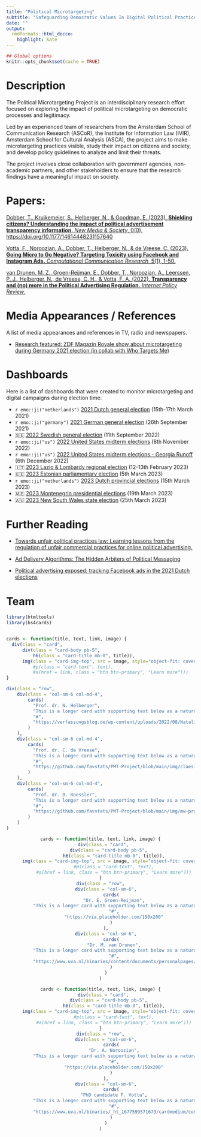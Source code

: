 ```yaml
---
title: "Political Microtargeting"
subtitle: "Safeguarding Democratic Values In Digital Political Practices"
date: ""
output:
  rmdformats::html_docco:
    highlight: kate
---
```

```r
## Global options
knitr::opts_chunk$set(cache = TRUE)
```

<!-- <details open> -->
<!-- <summary><b><font size="+2">Description</font></b></summary> -->

# Description


The Political Microtargeting Project is an interdisciplinary research effort focused on exploring the impact of political microtargeting on democratic processes and legitimacy. 

Led by an experienced team of researchers from the Amsterdam School of Communication Research (ASCoR), the Institute for Information Law (IVIR), Amsterdam School for Cultural Analysis (ASCA), the project aims to make microtargeting practices visible, study their impact on citizens and society, and develop policy guidelines to analyze and limit their threats. 

The project involves close collaboration with government agencies, non-academic partners, and other stakeholders to ensure that the research findings have a meaningful impact on society.
<!-- </details> -->

# Papers: 

[Dobber, T., Kruikemeier, S., Helberger, N., & Goodman, E. (2023). **Shielding citizens? Understanding the impact of political advertisement transparency information.** *New Media & Society*, 0(0). https://doi.org/10.1177/14614448231157640](https://journals.sagepub.com/doi/pdf/10.1177/14614448231157640)

[Votta, F., Noroozian, A., Dobber, T., Helberger, N., & de Vreese, C. (2023). **Going Micro to Go Negative? Targeting Toxicity using Facebook and Instagram Ads.** *Computational Communication Research*, 5(1), 1-50.](https://www.aup-online.com/content/journals/10.5117/CCR2023.1.001.VOTT)

[van Drunen, M. Z., Groen-Reijman, E., Dobber, T., Noroozian, A., Leerssen, P. J., Helberger, N., de Vreese, C. H., & Votta, F. A. (2022). **Transparency and (no) more in the Political Advertising Regulation.** *Internet Policy Review*.]( https://policyreview.info/articles/news/transparency-and-no-more-political-advertising-regulation/1616)


# Media Appearances / References

A list of media appearances and references in TV, radio and newspapers.

+ [Research featured: ZDF Magazin Royale show about microtargeting during Germany 2021 election (in collab with Who Targets Me)](https://www.youtube.com/watch?v=8vq6MzGNZyM)

# Dashboards

Here is a list of dashboards that were created to monitor microtargeting and digital campaigns during election time:

+ `r emo::ji("netherlands")` [2021 Dutch general election](https://favstats.github.io/DutchElectionObservatory/nl/index.html) (15th-17th March 2021)
+ `r emo::ji("germany")` [2021 German general election](https://favstats.shinyapps.io/btw21_wtm/) (26th September 2021)
+ 🇸🇪 [2022 Swedish general election](https://favstats.github.io/SwedishParliamentElection2023/) (11th September 2022)
+ `r emo::ji("us")` [2022 United States midterm elections](https://whotargetsme.shinyapps.io/midterms2022/) (8th November 2022)
+ `r emo::ji("us")` [2022 United States midterm elections - Georgia Runoff](https://whotargetsme.github.io/midterms2022_dashboard/) (6th December 2022)
+ 🇮🇹 [2023 Lazio & Lombardy regional election](https://favstats.github.io/regionali2023/) (12-13th February 2023)
+ 🇪🇪 [2023 Estonian parliamentary election](https://favstats.github.io/EstoniaElection2023/) (5th March 2023)
+ `r emo::ji("netherlands")` [2023 Dutch provincial elections](https://favstats.github.io/ProvincialeStatenverkiezingen2023/) (15th March 2023)
+ 🇲🇪 [2023 Montenegrin presidential elections](https://favstats.github.io/MontenegroPresidentialElection2023/) (19th March 2023)
+ 🇦🇺 [2023 New South Wales state election](https://favstats.github.io/NSWAustralianElection2023/) (25th March 2023)

# Further Reading

+ [Towards unfair political practices law: Learning lessons from the regulation of unfair commercial practices for online political advertising.](https://www.jipitec.eu/issues/jipitec-12-3-2021/5338)

+ [Ad Delivery Algorithms: The Hidden Arbiters of Political Messaging](https://dl.acm.org/doi/10.1145/3437963.3441801)

+ [Political advertising exposed: tracking Facebook ads in the 2021 Dutch elections](https://policyreview.info/articles/news/political-advertising-exposed-tracking-facebook-ads-2021-dutch-elections/1543)

# Team


```r
library(htmltools)
library(bs4cards)


cards <- function(title, text, link, image) {
  div(class = "card",
      div(class = "card-body pb-5",
          h6(class = "card-title mb-0", title)),
      img(class = "card-img-top", src = image, style="object-fit: cover; height: 200px; width: 100%;"))
          #p(class = "card-text", text),
          #a(href = link, class = "btn btn-primary", "Learn more")))
}

div(class = "row",
    div(class = "col-sm-6 col-md-4",
        cards(
          "Prof. dr. N. Helberger",
          "This is a longer card with supporting text below as a natural lead-in to additional content. This content is a little bit longer.",
          "#",
          "https://verfassungsblog.de/wp-content/uploads/2022/08/Natali-Helberger-Global-Digital-Cultures-UvA.jpg"
        )
    ),
    div(class = "col-sm-6 col-md-4",
        cards(
          "Prof. dr. C. de Vreese",
          "This is a longer card with supporting text below as a natural lead-in to additional content. This content is a little bit longer.",
          "#",
          "https://github.com/favstats/PMT-Project/blob/main/img/claes-de-vreese.jpg?raw=true"
        )
    ),
    div(class = "col-sm-6 col-md-4",
        cards(
          "Prof. dr. B. Roessler",
          "This is a longer card with supporting text below as a natural lead-in to additional content. This content is a little bit longer.",
          "#",
          "https://github.com/favstats/PMT-Project/blob/main/img/mw-prof-dr-beate-roessler-fgw.jpg?raw=true"
        )
    )
)

```

<center>

```r
cards <- function(title, text, link, image) {
  div(class = "card",
      div(class = "card-body pb-5",
          h6(class = "card-title mb-0", title)),
      img(class = "card-img-top", src = image, style="object-fit: cover; height: 200px; width: 100%;"))
          #p(class = "card-text", text),
          #a(href = link, class = "btn btn-primary", "Learn more")))
}
div(class = "row",
    div(class = "col-sm-6",
        cards(
          "Dr. E. Groen-Reijman",
          "This is a longer card with supporting text below as a natural lead-in to additional content. This content is a little bit longer.",
          "#",
          "https://via.placeholder.com/150x200"
        )
    ),
    div(class = "col-sm-6",
        cards(
          "Dr. M. van Drunen",
          "This is a longer card with supporting text below as a natural lead-in to additional content. This content is a little bit longer.",
          "#",
          "https://www.uva.nl/binaries/content/documents/personalpages/d/r/m.z.vandrunen/m.z.van-drunen/m.z.van-drunen/uva%3Aprofileimagecompound"
        )
    )
)

```


```r
cards <- function(title, text, link, image) {
  div(class = "card",
      div(class = "card-body pb-5",
          h6(class = "card-title mb-0", title)),
      img(class = "card-img-top", src = image, style="object-fit: cover; height: 200px; width: 100%;"))
          #p(class = "card-text", text),
          #a(href = link, class = "btn btn-primary", "Learn more")))
}
div(class = "row",
    div(class = "col-sm-6",
        cards(
          "Dr. A. Noroozian",
          "This is a longer card with supporting text below as a natural lead-in to additional content. This content is a little bit longer.",
          "#",
          "https://via.placeholder.com/150x200"
        )
    ),
    div(class = "col-sm-6",
        cards(
          "PhD candidate F. Votta",
          "This is a longer card with supporting text below as a natural lead-in to additional content. This content is a little bit longer.",
          "#",
          "https://www.uva.nl/binaries/_ht_1677599571673/cardmedium/content/gallery/personen/v/o/fabio-votta.jpg"
        )
    )
)

```

</center>


<script>


.card-body {
  padding-bottom: -4rem;
}

</script>

